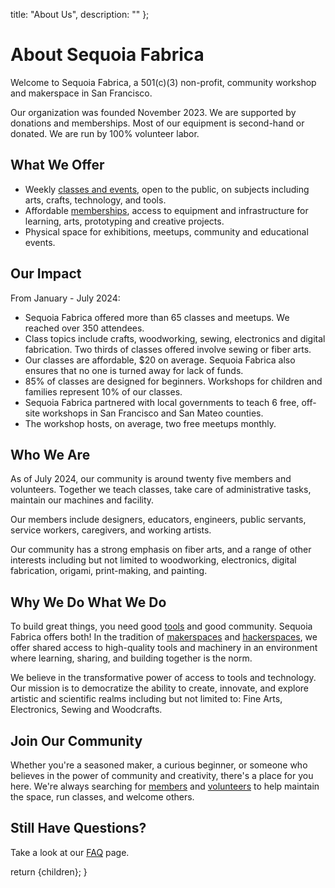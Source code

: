 
  title: "About Us",
  description: ""
};

# About Sequoia Fabrica

Welcome to Sequoia Fabrica, a 501(c)(3) non-profit, community workshop and makerspace in San Francisco.

Our organization was founded November 2023. We are supported by donations and memberships. Most of our equipment is second-hand or donated. We are run by 100% volunteer labor.

## What We Offer 

* Weekly [classes and events](./events), open to the public, on subjects including arts, crafts, technology, and tools. 
* Affordable [memberships](./membership), access to equipment and infrastructure for learning, arts, prototyping and creative projects.
* Physical space for exhibitions, meetups, community and educational events.

## Our Impact

From January - July 2024:
* Sequoia Fabrica offered more than 65 classes and meetups. We reached over 350 attendees.
* Class topics include crafts, woodworking, sewing, electronics and digital fabrication. Two thirds of classes offered involve sewing or fiber arts.
* Our classes are affordable, $20 on average. Sequoia Fabrica also ensures that no one is turned away for lack of funds.
* 85% of classes are designed for beginners. Workshops for children and families represent 10% of our classes.
* Sequoia Fabrica partnered with local governments to teach 6 free, off-site workshops in San Francisco and San Mateo counties.
* The workshop hosts, on average, two free meetups monthly.

## Who We Are

As of July 2024, our community is around twenty five members and volunteers. Together we teach classes, take care of administrative tasks, maintain our machines and facility. 

Our members include designers, educators, engineers, public servants, service workers, caregivers, and working artists. 

Our community has a strong emphasis on fiber arts, and a range of other interests including but not limited to woodworking, electronics, digital fabrication, origami, print-making, and painting. 

## Why We Do What We Do

To build great things, you need good [tools](https://wiki.sequoiafabrica.org/wiki/Main_Page) and good community. Sequoia Fabrica offers both! In the tradition of [makerspaces](https://www.makerspaces.com/what-is-a-makerspace/) and [hackerspaces](https://hackerspaces.org), we offer shared access to high-quality tools and machinery in an environment where learning, sharing, and building together is the norm. 

We believe in the transformative power of access to tools and technology. Our mission is to democratize the ability to create, innovate, and explore artistic and scientific realms including but not limited to: Fine Arts, Electronics, Sewing and Woodcrafts. 

## Join Our Community

Whether you're a seasoned maker, a curious beginner, or someone who believes in the power of community and creativity, there's a place for you here. We're always searching for [members](./membership) and [volunteers](https://wiki.sequoiafabrica.org/wiki/Volunteers) to help maintain the space, run classes, and welcome others. 

## Still Have Questions?

Take a look at our [FAQ](./faq) page.

  return <DocumentLayout metadata={metadata}>{children}</DocumentLayout>;
}
